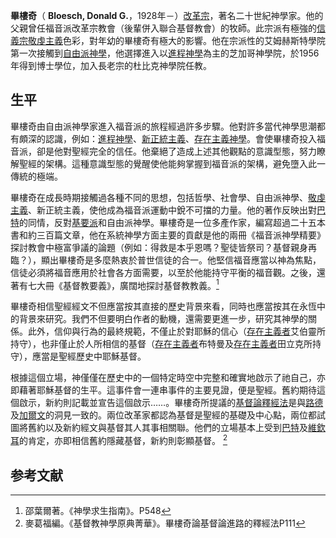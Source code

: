 {{primarysources|time=2010-06-23T03:34:23+00:00}}
{{refimprove|time=2010-06-23T03:34:23+00:00}}
'''畢樓奇'''（ '''Bloesch, Donald G.'''，1928年－）[[改革宗|改革宗]]，著名二十世紀神學家。他的父親曾任福音派改革宗教會（後輩併入聯合基督教會）的牧師。此宗派有極強的[[信義宗敬虔主義|信義宗敬虔主義]]色彩，對年幼的畢樓奇有極大的影響。他在宗派性的艾姆赫斯特學院第一次接觸到[[自由派神學|自由派神學]]，他選擇進入以[[進程神學|進程神學]]為主的芝加哥神學院，於1956年得到博士學位，加入長老宗的杜比克神學院任教。
==生平==
畢樓奇由自由派神學家進入福音派的旅程經過許多步驟。他對許多當代神學思潮都有頗深的認識，例如：[[進程神學|進程神學]]、[[新正統主義|新正統主義]]、[[存在主義神學|存在主義神學]]。會使畢樓奇投入福音派，卻是他對聖經完全的信任。他棄絕了造成上述其他觀點的意識型態，努力瞭解聖經的架構。這種意識型態的覺醒使他能夠掌握到福音派的架構，避免墮入此一傳統的極端。

畢樓奇在成長時期接觸過各種不同的思想，包括哲學、社會學、自由派神學、[[敬虔主義|敬虔主義]]、新正統主義，使他成為福音派運動中銳不可擋的力量。他的著作反映出對[[巴特|巴特]]的同情，反對[[基要派|基要派]]和自由派神學。畢樓奇是一位多產作家，編寫超過二十五本書和約三百篇文章，他在系統神學方面主要的貢獻是他的兩冊《福音派神學精要》探討教會中極富爭議的論題（例如：得救是本乎恩嗎？聖徒皆祭司？基督親身再臨？），顯出畢樓奇是多麼熱衷於普世信徒的合一。他堅信福音應當以神為焦點，信徒必須將福音應用於社會各方面需要，以至於他能持守平衡的福音觀。之後，還著有七大冊《基督教要義》，廣闊地探討基督教教義。<ref>邵葉爾著。《神學求生指南》。P548</ref>

畢樓奇相信聖經經文不但應當按其直接的歷史背景來看，同時也應當按其在永恆中的背景來研究。我們不但要明白作者的動機，還需要更進一步，研究其神學的關係。此外，信仰與行為的最終規範，不僅止於對耶穌的信心（[[存在主義者|存在主義者]]艾伯靈所持守），也非僅止於人所相信的基督（[[存在主義者|存在主義者]]布特曼及[[存在主義者|存在主義者]]田立克所持守），應當是聖經歷史中耶穌基督。

根據這個立場，神僅僅在歷史中的一個特定時空中完整和確實地啟示了祂自己，亦即藉著耶穌基督的生平。這事件會一連串事件的主要見證，便是聖經。舊約期待這個啟示，新約則記載並宣告這個啟示……。畢樓奇所提議的[[基督論釋經法|基督論釋經法]]是與[[路德|路德]]及[[加爾文|加爾文]]的洞見一致的。兩位改革家都認為基督是聖經的基礎及中心點，兩位都試圖將舊約以及新約經文與基督其人其事相關聯。他們的立場基本上受到[[巴特|巴特]]及[[維欽耳|維欽耳]]的肯定，亦即相信舊約隱藏基督，新約則彰顯基督。 <ref>麥葛福編。《基督教神學原典菁華》。畢樓奇論基督論進路的釋經法P111
</ref>


==参考文献==
<div class="references-small">
<references></references>
</div>